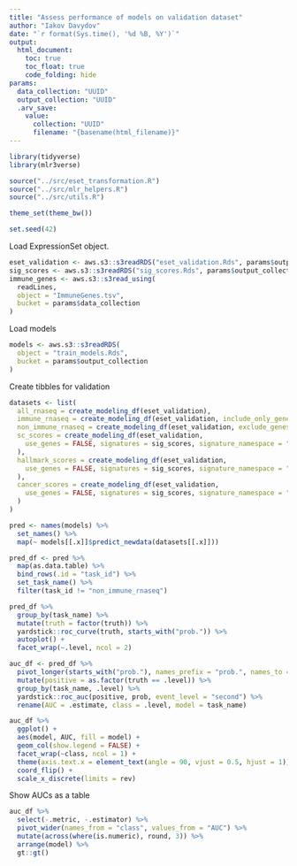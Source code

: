 ```yaml
---
title: "Assess performance of models on validation dataset"
author: "Iakov Davydov"
date: "`r format(Sys.time(), '%d %B, %Y')`"
output:
  html_document:
    toc: true
    toc_float: true
    code_folding: hide
params:
  data_collection: "UUID"
  output_collection: "UUID"
  .arv_save:
    value:
      collection: "UUID"
      filename: "{basename(html_filename)}"
---
```


```r
library(tidyverse)
library(mlr3verse)
```

```r
source("../src/eset_transformation.R")
source("../src/mlr_helpers.R")
source("../src/utils.R")
```

```r
theme_set(theme_bw())
```

```r
set.seed(42)
```

Load ExpressionSet object.
```r
eset_validation <- aws.s3::s3readRDS("eset_validation.Rds", params$output_collection)
sig_scores <- aws.s3::s3readRDS("sig_scores.Rds", params$output_collection)
immune_genes <- aws.s3::s3read_using(
  readLines,
  object = "ImmuneGenes.tsv",
  bucket = params$data_collection
)
```

Load models
```r
models <- aws.s3::s3readRDS(
  object = "train_models.Rds",
  bucket = params$output_collection
)
```

Create tibbles for validation
```r
datasets <- list(
  all_rnaseq = create_modeling_df(eset_validation),
  immune_rnaseq = create_modeling_df(eset_validation, include_only_genes = immune_genes),
  non_immune_rnaseq = create_modeling_df(eset_validation, exclude_genes = immune_genes),
  sc_scores = create_modeling_df(eset_validation,
    use_genes = FALSE, signatures = sig_scores, signature_namespace = "sc"
  ),
  hallmark_scores = create_modeling_df(eset_validation,
    use_genes = FALSE, signatures = sig_scores, signature_namespace = "hallmark"
  ),
  cancer_scores = create_modeling_df(eset_validation,
    use_genes = FALSE, signatures = sig_scores, signature_namespace = "cancer"
  )
)
```

```r
pred <- names(models) %>%
  set_names() %>%
  map(~ models[[.x]]$predict_newdata(datasets[[.x]]))
```

```r
pred_df <- pred %>%
  map(as.data.table) %>%
  bind_rows(.id = "task_id") %>%
  set_task_name() %>%
  filter(task_id != "non_immune_rnaseq")

pred_df %>%
  group_by(task_name) %>%
  mutate(truth = factor(truth)) %>%
  yardstick::roc_curve(truth, starts_with("prob.")) %>%
  autoplot() +
  facet_wrap(~.level, ncol = 2)
```


```r
auc_df <- pred_df %>%
  pivot_longer(starts_with("prob."), names_prefix = "prob.", names_to = ".level", values_to = "prob") %>%
  mutate(positive = as.factor(truth == .level)) %>%
  group_by(task_name, .level) %>%
  yardstick::roc_auc(positive, prob, event_level = "second") %>%
  rename(AUC = .estimate, class = .level, model = task_name)

auc_df %>%
  ggplot() +
  aes(model, AUC, fill = model) +
  geom_col(show.legend = FALSE) +
  facet_wrap(~class, ncol = 1) +
  theme(axis.text.x = element_text(angle = 90, vjust = 0.5, hjust = 1)) +
  coord_flip() +
  scale_x_discrete(limits = rev)
```

Show AUCs as a table
```r
auc_df %>%
  select(-.metric, -.estimator) %>%
  pivot_wider(names_from = "class", values_from = "AUC") %>%
  mutate(across(where(is.numeric), round, 3)) %>%
  arrange(model) %>%
  gt::gt()
```


